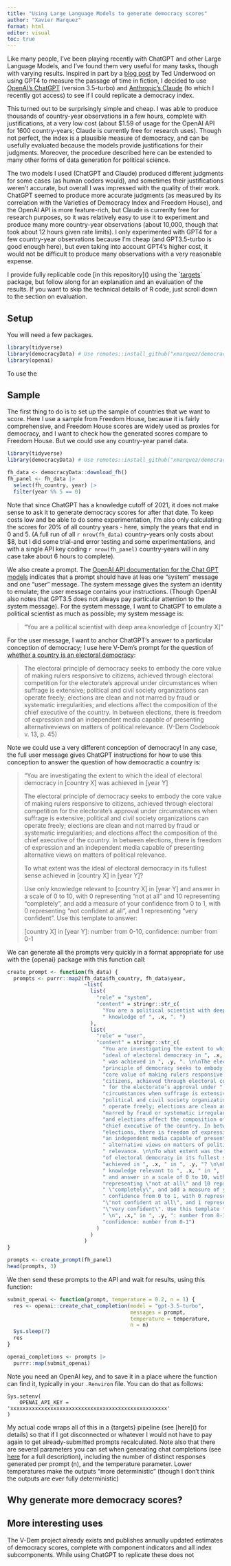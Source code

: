 ```yaml
---
title: "Using Large Language Models to generate democracy scores"
author: "Xavier Marquez"
format: html
editor: visual
toc: true
---
```


Like many people, I've been playing recently with ChatGPT and other Large Language Models, and I've found them very useful for many tasks, though with varying results. Inspired in part by a [blog post](https://tedunderwood.com/2023/03/19/using-gpt-4-to-measure-the-passage-of-time-in-fiction/) by Ted Underwood on using GPT4 to measure the passage of time in fiction, I decided to use [OpenAI's ChatGPT](https://chat.openai.com/chat) (version 3.5-turbo) and [Anthropic's Claude](https://www.anthropic.com/index/introducing-claude) (to which I recently got access) to see if I could replicate a democracy index.

This turned out to be surprisingly simple and cheap. I was able to produce thousands of country-year observations in a few hours, complete with justifications, at a very low cost (about \$1.59 of usage for the OpenAI API for 1600 country-years; Claude is currently free for research uses). Though not perfect, the index is a plausible measure of democracy, and can be usefully evaluated because the models provide justifications for their judgments. Moreover, the procedure described here can be extended to many other forms of data generation for political science.

The two models I used (ChatGPT and Claude) produced different judgments for some cases (as human coders would), and sometimes their justifications weren't accurate, but overall I was impressed with the quality of their work. ChatGPT seemed to produce more accurate judgments (as measured by its correlation with the Varieties of Democracy Index and Freedom House), and the OpenAI API is more feature-rich, but Claude is currenlty free for research purposes, so it was relatively easy to use it to experiment and produce many more country-year observations (about 10,000, though that took about 12 hours given rate limits). I only experimented with GPT4 for a few country-year observations because I'm cheap (and GPT3.5-turbo is good enough here), but even taking into account GPT4's higher cost, it would not be difficult to produce many observations with a very reasonable expense.

I provide fully replicable code \[in this repository\]() using the \`[targets](https://books.ropensci.org/targets/)\` package, but follow along for an explanation and an evaluation of the results. If you want to skip the technical details of R code, just scroll down to the section on evaluation.

## Setup

You will need a few packages.

```r
library(tidyverse)
library(democracyData) # Use remotes::install_github("xmarquez/democracyData")
library(openai)
```

To use the

## Sample

The first thing to do is to set up the sample of countries that we want to score. Here I use a sample from Freedom House, because it is fairly comprehensive, and Freedom House scores are widely used as proxies for democracy, and I want to check how the generated scores compare to Freedom House. But we could use any country-year panel data.

```r
library(tidyverse)
library(democracyData) # Use remotes::install_github("xmarquez/democracyData")

fh_data <- democracyData::download_fh()
fh_panel <- fh_data |> 
  select(fh_country, year) |>
  filter(year %% 5 == 0)
```

Note that since ChatGPT has a knowledge cutoff of 2021, it does not make sense to ask it to generate democracy scores for after that date. To keep costs low and be able to do some experimentation, I'm also only calculating the scores for 20% of all country years - here, simply the years that end in 0 and 5. (A full run of all `r nrow(fh_data)` country-years only costs about \$8, but I did some trial-and error testing and some experimentations, and with a single API key coding `r nrow(fh_panel)` country-years will in any case take about 6 hours to complete).

We also create a prompt. The [OpenAI API documentation for the Chat GPT models](https://platform.openai.com/docs/guides/chat/introduction) indicates that a prompt should have at leas one "system" message and one "user" message. The system message gives the system an identity to emulate; the user message contains your instructions. (Though OpenAI also notes that GPT3.5 does not always pay particular attention to the system message). For the system message, I want to ChatGPT to emulate a political scientist as much as possible; my system message is:

> "You are a political scientist with deep area knowledge of \[country X\]"

For the user message, I want to anchor ChatGPT's answer to a particular conception of democracy; I use here V-Dem's prompt for the question of [whether a country is an electoral democracy](https://www.v-dem.net/documents/24/codebook_v13.pdf#page=45):

> The electoral principle of democracy seeks to embody the core value of making rulers responsive to citizens, achieved through electoral competition for the electorate's approval under circumstances when suffrage is extensive; political and civil society organizations can operate freely; elections are clean and not marred by fraud or systematic irregularities; and elections affect the composition of the chief executive of the country. In between elections, there is freedom of expression and an independent media capable of presenting alternativeviews on matters of political relevance. (V-Dem Codebook v. 13, p. 45)

Note we could use a very different conception of democracy! In any case, the full user message gives ChatGPT instructions for how to use this conception to answer the question of how democractic a country is:

> "You are investigating the extent to which the ideal of electoral democracy in \[country X\] was achieved in \[year Y\]
>
> The electoral principle of democracy seeks to embody the core value of making rulers responsive to citizens, achieved through electoral competition for the electorate's approval under circumstances when suffrage is extensive; political and civil society organizations can operate freely; elections are clean and not marred by fraud or systematic irregularities; and elections affect the composition of the chief executive of the country. In between elections, there is freedom of expression and an independent media capable of presenting alternative views on matters of political relevance.
>
> To what extent was the ideal of electoral democracy in its fullest sense achieved in \[country X\] in \[year Y\]?
>
> Use only knowledge relevant to \[country X\] in \[year Y\] and answer in a scale of 0 to 10, with 0 representing "not at all" and 10 representing "completely", and add a measure of your confidence from 0 to 1, with 0 representing "not confident at all", and 1 representing "very confident". Use this template to answer:
>
> \[country X\] in \[year Y\]: number from 0-10, confidence: number from 0-1

We can generate all the prompts very quickly in a format appropriate for use with the {openai} package with this function call:

```r
create_prompt <- function(fh_data) {
  prompts <- purrr::map2(fh_data$fh_country, fh_data$year,
                         ~list(
                           list(
                             "role" = "system",
                             "content" = stringr::str_c(
                               "You are a political scientist with deep area",
                               " knowledge of ", .x, ". ")
                           ),
                           list(
                             "role" = "user",
                             "content" = stringr::str_c(
                               "You are investigating the extent to which the ",
                               "ideal of electoral democracy in ", .x, 
                               " was achieved in ", .y, ". \n\nThe electoral ",
                               "principle of democracy seeks to embody the ",
                               "core value of making rulers responsive to ",
                               "citizens, achieved through electoral competition",
                               " for the electorate’s approval under ",
                               "circumstances when suffrage is extensive; ",
                               "political and civil society organizations can",
                               " operate freely; elections are clean and not ",
                               "marred by fraud or systematic irregularities; ",
                               "and elections affect the composition of the ",
                               "chief executive of the country. In between ",
                               "elections, there is freedom of expression and ",
                               "an independent media capable of presenting ",
                               " alternative views on matters of political ",
                               " relevance. \n\nTo what extent was the ideal ",
                               "of electoral democracy in its fullest sense ",
                               "achieved in ", .x, " in ", .y, "? \n\nUse only",
                               " knowledge relevant to ", .x, " in ", .y, 
                               " and answer in a scale of 0 to 10, with 0 ",
                               "representing \"not at all\" and 10 representing",
                               " \"completely\", and add a measure of your ",
                               " confidence from 0 to 1, with 0 representing  ",
                               "\"not confident at all\", and 1 representing ",
                               "\"very confident\". Use this template to answer:",
                               " \n", .x," in ", .y, ": number from 0-10, ",
                               "confidence: number from 0-1")
                             )
                           )
                         )
}

prompts <- create_prompt(fh_panel)
head(prompts, 3)
```

We then send these prompts to the API and wait for results, using this function:

```r
submit_openai <- function(prompt, temperature = 0.2, n = 1) {
  res <- openai::create_chat_completion(model = "gpt-3.5-turbo",
                                        messages = prompt,
                                        temperature = temperature,
                                        n = n)
  Sys.sleep(7)
  res
}

openai_completions <- prompts |>
  purrr::map(submit_openai)
```

Note you need an OpenAI key, and to save it in a place where the function can find it, typically in your `.Renviron` file. You can do that as follows:

```         
Sys.setenv(
    OPENAI_API_KEY = 'xxxxxxxxxxxxxxxxxxxxxxxxxxxxxxxxxxxxxxxxxxxxxxxxxxx'
)
```

My actual code wraps all of this in a {targets} pipeline (see \[here\]() for details) so that if I got disconnected or whatever I would not have to pay again to get already-submitted prompts recalculated. Note also that there are several parameters you can set when generating chat completions (see [here](https://platform.openai.com/docs/api-reference/chat/create) for a full description), including the number of distinct responses generated per prompt (n), and the temperature parameter. Lower temperatures make the outputs "more deterministic" (though I don't think the outputs are ever fully deterministic)

## Why generate more democracy scores?

## More interesting uses

The V-Dem project already exists and publishes annually updated estimates of democracy scores, complete with component indicators and all index subcomponents. While using ChatGPT to replicate these does not

